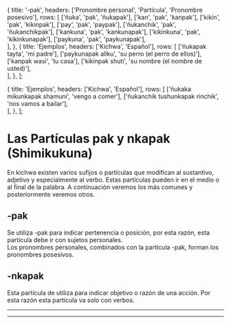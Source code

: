 
  {
    title: '-pak',
    headers: ['Pronombre personal', 'Partícula', 'Pronombre posesivo'],
    rows: [
      ['ñuka', 'pak', 'ñukapak'],
      ['kan', 'pak', 'kanpak'],
      ['kikin', 'pak', 'kikinpak'],
      ['pay', 'pak', 'paypak'],
      ['ñukanchik', 'pak', 'ñukanchikpak'],
      ['kankuna', 'pak', 'kankunapak'],
      ['kikinkuna', 'pak', 'kikinkunapak'],
      ['paykuna', 'pak', 'paykunapak'],        
    ],
  },
  {
    title: 'Ejemplos',
    headers: ['Kichwa', 'Español'],
    rows: [
      ['ñukapak tayta', 'mi padre'],
      ['paykunapak allku', 'su perro (el perro de ellos)'],
      ['kanpak wasi', 'tu casa'],
      ['kikinpak shuti', 'su nombre (el nombre de usted)'],        
    ],
  },
];

  {
    title: 'Ejemplos',
    headers: ['Kichwa', 'Español'],
    rows: [
      ['ñukaka mikunkapak shamuni', 'vengo a comer'],
      ['ñukanchik tushunkapak rinchik', 'nos vamos a bailar'],       
    ],
  },
];

# Las Partículas pak y nkapak (Shimikukuna)
En kichwa existen varios sufijos o partículas que modifican al sustantivo, 
adjetivo y especialmente al verbo. Estas partículas pueden ir en el medio o al 
final de la palabra.
A  continuación veremos los más comunes y posteriormente veremos otros.
## -pak
Se utiliza -pak para indicar pertenencia o posición, por esta razón, esta 
partícula debe ir con sujetos personales.  
Los pronombres personales, combinados con la partícula -pak, forman los 
pronombres posesivos.
<TablesWithTabs tables={tablesData} />
## -nkapak
Esta partícula de utiliza para indicar objetivo o razón de una acción. Por esta razón esta partícula va solo con verbos. 
<TablesWithTabs tables={tablesData2} />
<hr />
<ComicSpeechBubble text="!Excelente trabajo! Esto concluye la lección de las particulas pak y nkapak." character = "humuFeliz"/>
<hr />

